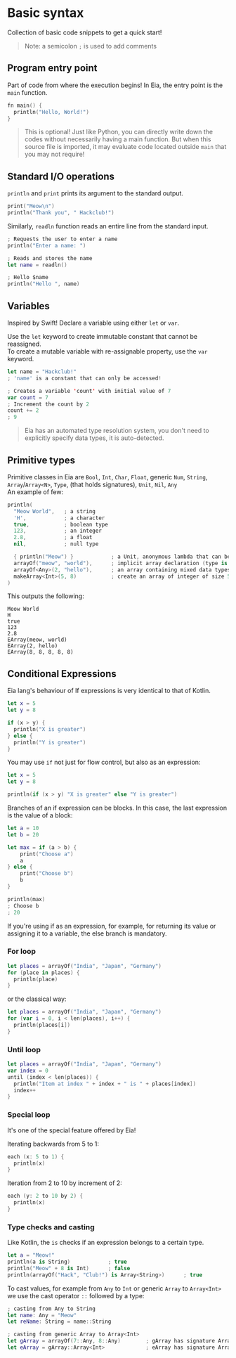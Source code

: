 # Basic syntax

Collection of basic code snippets to get a quick start!

> Note: a semicolon `;` is used to add comments

## Program entry point

Part of code from where the execution begins! In Eia, the entry point is the `main` function.

```kotlin {1} copy
fn main() {
  println("Hello, World!")
}
```

> This is optional! Just like Python, you can directly write down the codes without necessarily having a main function.
 But when this source file is imported, it may evaluate code located outside `main` that you may not require!

## Standard I/O operations

`println` and `print` prints its argument to the standard output.

```kotlin copy
print("Meow\n")
println("Thank you", " Hackclub!")
```

Similarly, `readln` function reads an entire line from the standard input.

```swift copy
; Requests the user to enter a name
println("Enter a name: ")

; Reads and stores the name
let name = readln()

; Hello $name
println("Hello ", name)
```

## Variables

Inspired by Swift! Declare a variable using either `let` or `var`.

Use the `let` keyword to create immutable constant that cannot be reassigned.\
To create a mutable variable with re-assignable property, use the `var` keyword.

```js copy
let name = "Hackclub!"
; 'name' is a constant that can only be accessed!
```

```swift copy
; Creates a variable 'count' with initial value of 7
var count = 7
; Increment the count by 2
count += 2
; 9
```

> Eia has an automated type resolution system, you don't need to explicitly specify data types, it is auto-detected.

## Primitive types

Primitive classes in Eia are `Bool`, `Int`, `Char`, `Float`, generic `Num`, `String`, `Array`/`Array<N>`,
`Type`, (that holds signatures), `Unit`, `Nil`, `Any`\
An example of few:

```swift copy
println(
  "Meow World",   ; a string
  'H',            ; a character
  true,           ; boolean type
  123,            ; an integer
  2.8,            ; a float
  nil,            ; null type

  { println("Meow") }            ; a Unit, anonymous lambda that can be invoked using `<unit>(args..)`
  arrayOf("meow", "world"),      ; implicit array declaration (type is auto resolved)
  arrayOf<Any>(2, "hello"),      ; an array containing mixed data types
  makeArray<Int>(5, 8)           ; create an array of integer of size 5 with default value 8
)
```

This outputs the following:

```
Meow World
H
true
123
2.8
EArray(meow, world)
EArray(2, hello)
EArray(8, 8, 8, 8, 8)
```

## Conditional Expressions

Eia lang's behaviour of If expressions is very identical to that of Kotlin.

```swift copy
let x = 5
let y = 8

if (x > y) {
  println("X is greater")
} else {
  println("Y is greater")
}
```

You may use `if` not just for flow control, but also as an expression:

```swift copy
let x = 5
let y = 8

println(if (x > y) "X is greater" else "Y is greater")
```

Branches of an if expression can be blocks. In this case, the last expression is the value of a block:

```swift copy
let a = 10
let b = 20

let max = if (a > b) {
    print("Choose a")
    a
} else {
    print("Choose b")
    b
}

println(max)
; Choose b
; 20
```

If you're using if as an expression, for example,
for returning its value or assigning it to a variable, the else branch is mandatory.

### For loop

```swift copy
let places = arrayOf("India", "Japan", "Germany")
for (place in places) {
  println(place)
}
```

or the classical way:

```swift copy
let places = arrayOf("India", "Japan", "Germany")
for (var i = 0, i < len(places), i++) {
  println(places[i])
}
```

### Until loop

```swift copy
let places = arrayOf("India", "Japan", "Germany")
var index = 0
until (index < len(places)) {
  println("Item at index " + index + " is " + places[index])
  index++
}
```

### Special loop

It's one of the special feature offered by Eia!

Iterating backwards from 5 to 1:

```swift copy
each (x: 5 to 1) {
  println(x)
}
```

Iteration from 2 to 10 by increment of 2:

```swift copy
each (y: 2 to 10 by 2) {
  println(x)
}
```

### Type checks and casting

Like Kotlin, the `is` checks if an expression belongs to a certain type.

```swift copy
let a = "Meow!"
println(a is String)            ; true
println("Meow" + 8 is Int)      ; false
println(arrayOf("Hack", "Club!") is Array<String>)      ; true
```

To cast values, for example from `Any` to `Int` or generic `Array` to `Array<Int>` we use the cast operator `::` followed
by a type:

```swift copy
; casting from Any to String
let name: Any = "Meow"
let reName: String = name::String

; casting from generic Array to Array<Int>
let gArray = arrayOf(7::Any, 8::Any)        ; gArray has signature Array<Any>
let eArray = gArray::Array<Int>             ; eArray has signature Array<Int>
```

